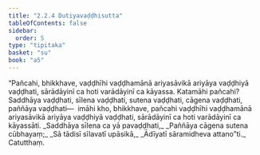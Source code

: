 ```yaml
---
title: "2.2.4 Dutiyavaḍḍhisutta"
tableOfContents: false
sidebar:
  order: 5
type: "tipitaka"
basket: "su"
book: "a5"
---
```



<DynamicBreadcrumb />

<Division number="64" book="a5" bookNo="16" page="71">

<Paragraph number="406" book="a5">
“Pañcahi, bhikkhave, vaḍḍhīhi vaḍḍhamānā ariyasāvikā ariyāya vaḍḍhiyā vaḍḍhati, sārādāyinī ca hoti varādāyinī ca kāyassa. Katamāhi pañcahi? Saddhāya vaḍḍhati, sīlena vaḍḍhati, sutena vaḍḍhati, cāgena vaḍḍhati, paññāya vaḍḍhati—  imāhi kho, bhikkhave, pañcahi vaḍḍhīhi vaḍḍhamānā ariyasāvikā ariyāya vaḍḍhiyā vaḍḍhati, sārādāyinī ca hoti varādāyinī ca kāyassāti.
</Paragraph>

<Paragraph number="407" type="verses" book="a5">
_Saddhāya sīlena ca yā pavaḍḍhati,_  
_Paññāya cāgena sutena cūbhayaṃ;_  
_Sā tādisī sīlavatī upāsikā,_  
_Ādīyatī sāramidheva attano”ti._  


</Paragraph>
</Division>

<Paragraph number="408" type="center" book="a5">
Catutthaṃ.
</Paragraph>